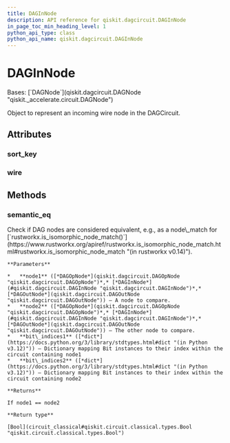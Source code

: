 ```yaml
---
title: DAGInNode
description: API reference for qiskit.dagcircuit.DAGInNode
in_page_toc_min_heading_level: 1
python_api_type: class
python_api_name: qiskit.dagcircuit.DAGInNode
---
```


# DAGInNode

<Class id="qiskit.dagcircuit.DAGInNode" isDedicatedPage={true} signature="qiskit.dagcircuit.DAGInNode" modifiers="class">
  Bases: [`DAGNode`](qiskit.dagcircuit.DAGNode "qiskit._accelerate.circuit.DAGNode")

  Object to represent an incoming wire node in the DAGCircuit.

  ## Attributes

  ### sort\_key

  <Attribute id="qiskit.dagcircuit.DAGInNode.sort_key" />

  ### wire

  <Attribute id="qiskit.dagcircuit.DAGInNode.wire" />

  ## Methods

  ### semantic\_eq

  <Function id="qiskit.dagcircuit.DAGInNode.semantic_eq" github="https://github.com/Qiskit/qiskit/tree/main/qiskit/dagcircuit/dagnode.py#L181-L237" signature="semantic_eq(node1, node2, bit_indices1, bit_indices2)" modifiers="static">
    Check if DAG nodes are considered equivalent, e.g., as a node\_match for [`rustworkx.is_isomorphic_node_match()`](https://www.rustworkx.org/apiref/rustworkx.is_isomorphic_node_match.html#rustworkx.is_isomorphic_node_match "(in rustworkx v0.14)").

    **Parameters**

    *   **node1** ([*DAGOpNode*](qiskit.dagcircuit.DAGOpNode "qiskit.dagcircuit.DAGOpNode")*,* [*DAGInNode*](#qiskit.dagcircuit.DAGInNode "qiskit.dagcircuit.DAGInNode")*,* [*DAGOutNode*](qiskit.dagcircuit.DAGOutNode "qiskit.dagcircuit.DAGOutNode")) – A node to compare.
    *   **node2** ([*DAGOpNode*](qiskit.dagcircuit.DAGOpNode "qiskit.dagcircuit.DAGOpNode")*,* [*DAGInNode*](#qiskit.dagcircuit.DAGInNode "qiskit.dagcircuit.DAGInNode")*,* [*DAGOutNode*](qiskit.dagcircuit.DAGOutNode "qiskit.dagcircuit.DAGOutNode")) – The other node to compare.
    *   **bit\_indices1** ([*dict*](https://docs.python.org/3/library/stdtypes.html#dict "(in Python v3.12)")) – Dictionary mapping Bit instances to their index within the circuit containing node1
    *   **bit\_indices2** ([*dict*](https://docs.python.org/3/library/stdtypes.html#dict "(in Python v3.12)")) – Dictionary mapping Bit instances to their index within the circuit containing node2

    **Returns**

    If node1 == node2

    **Return type**

    [Bool](circuit_classical#qiskit.circuit.classical.types.Bool "qiskit.circuit.classical.types.Bool")
  </Function>
</Class>

